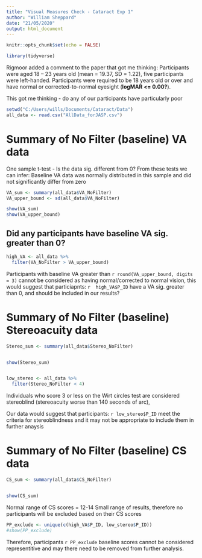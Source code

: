 ```yaml
---
title: "Visual Measures Check - Cataract Exp 1"
author: "William Sheppard"
date: "21/05/2020"
output: html_document
---
```


```r
knitr::opts_chunk$set(echo = FALSE)

library(tidyverse)
```

Rigmoor added a comment to the paper that got me thinking:
Participants were aged 18 – 23 years old (mean = 19.37, SD = 1.22), five participants were left-handed. Participants were required to be 18 years old or over and have normal or corrected-to-normal eyesight (**logMAR <= 0.00?**).

This got me thinking - do any of our participants have particularly poor 

```r
setwd("C:/Users/wills/Documents/Cataract/Data")
all_data <- read.csv("AllData_forJASP.csv")
```


# Summary of No Filter (baseline) VA data
One sample t-test - Is the data sig. different from 0?
From these tests we can infer:
  Baseline VA data was normally distributed in this sample and did not significantly differ from zero
```r
VA_sum <- summary(all_data$VA_NoFilter)
VA_upper_bound <- sd(all_data$VA_NoFilter)

show(VA_sum)
show(VA_upper_bound)
```

## Did any participants have baseline VA sig. greater than 0?
```r
high_VA <- all_data %>%
  filter(VA_NoFilter > VA_upper_bound)

```
Participants with baseline VA greater than `r round(VA_upper_bound, digits = 3)` cannot be considered as having normal/corrected to normal vision,
this would suggest that particiapnts: `r  high_VA$P_ID` have a VA sig. greater than 0, and should be included in our results?

# Summary of No Filter (baseline) Stereoacuity data

```r
Stereo_sum <- summary(all_data$Stereo_NoFilter)


show(Stereo_sum)


low_stereo <- all_data %>%
  filter(Stereo_NoFilter < 4)
```
Individuals who score 3 or less on the Wirt circles test are considered stereoblind (stereoacuity worse than 140 seconds of arc),

Our data would suggest that participants: `r low_stereo$P_ID` meet the criteria for stereoblindness and it may not be appropriate to include them in further anaysis


# Summary of No Filter (baseline) CS data
```r
CS_sum <- summary(all_data$CS_NoFilter)


show(CS_sum)


```
Normal range of CS scores = 12-14
Small range of results, therefore no participants will be excluded based on their CS scores

```r
PP_exclude <- unique(c(high_VA$P_ID, low_stereo$P_ID))
#show(PP_exclude)
```
Therefore, participants `r PP_exclude` baseline scores cannot be considered representitive and may there need to be removed from further analysis.